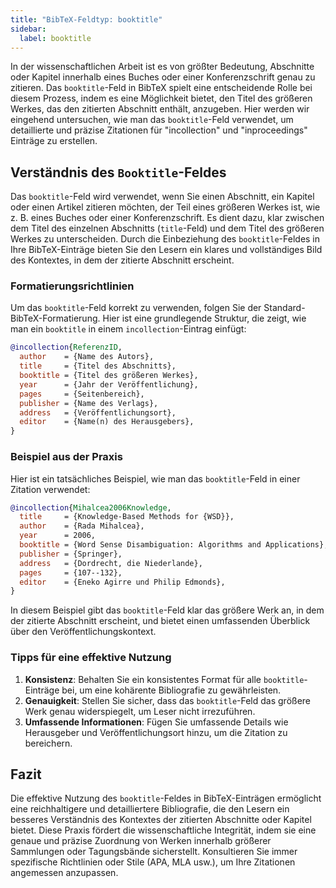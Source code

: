 ```yaml
---
title: "BibTeX-Feldtyp: booktitle"
sidebar:
  label: booktitle
---
```



In der wissenschaftlichen Arbeit ist es von größter Bedeutung, Abschnitte oder Kapitel innerhalb eines Buches oder einer Konferenzschrift genau zu zitieren. Das `booktitle`-Feld in BibTeX spielt eine entscheidende Rolle bei diesem Prozess, indem es eine Möglichkeit bietet, den Titel des größeren Werkes, das den zitierten Abschnitt enthält, anzugeben. Hier werden wir eingehend untersuchen, wie man das `booktitle`-Feld verwendet, um detaillierte und präzise Zitationen für "incollection" und "inproceedings" Einträge zu erstellen.

<CiteDrive />

## Verständnis des `Booktitle`-Feldes

Das `booktitle`-Feld wird verwendet, wenn Sie einen Abschnitt, ein Kapitel oder einen Artikel zitieren möchten, der Teil eines größeren Werkes ist, wie z. B. eines Buches oder einer Konferenzschrift. Es dient dazu, klar zwischen dem Titel des einzelnen Abschnitts (`title`-Feld) und dem Titel des größeren Werkes zu unterscheiden. Durch die Einbeziehung des `booktitle`-Feldes in Ihre BibTeX-Einträge bieten Sie den Lesern ein klares und vollständiges Bild des Kontextes, in dem der zitierte Abschnitt erscheint.

### Formatierungsrichtlinien

Um das `booktitle`-Feld korrekt zu verwenden, folgen Sie der Standard-BibTeX-Formatierung. Hier ist eine grundlegende Struktur, die zeigt, wie man ein `booktitle` in einem `incollection`-Eintrag einfügt:

```bibtex
@incollection{ReferenzID,
  author    = {Name des Autors},
  title     = {Titel des Abschnitts},
  booktitle = {Titel des größeren Werkes},
  year      = {Jahr der Veröffentlichung},
  pages     = {Seitenbereich},
  publisher = {Name des Verlags},
  address   = {Veröffentlichungsort},
  editor    = {Name(n) des Herausgebers},
}
```

### Beispiel aus der Praxis

Hier ist ein tatsächliches Beispiel, wie man das `booktitle`-Feld in einer Zitation verwendet:

```bibtex
@incollection{Mihalcea2006Knowledge,
  title     = {Knowledge-Based Methods for {WSD}},
  author    = {Rada Mihalcea},
  year      = 2006,
  booktitle = {Word Sense Disambiguation: Algorithms and Applications},
  publisher = {Springer},
  address   = {Dordrecht, die Niederlande},
  pages     = {107--132},
  editor    = {Eneko Agirre und Philip Edmonds},
}
```

In diesem Beispiel gibt das `booktitle`-Feld klar das größere Werk an, in dem der zitierte Abschnitt erscheint, und bietet einen umfassenden Überblick über den Veröffentlichungskontext.

### Tipps für eine effektive Nutzung

1. **Konsistenz**: Behalten Sie ein konsistentes Format für alle `booktitle`-Einträge bei, um eine kohärente Bibliografie zu gewährleisten.
2. **Genauigkeit**: Stellen Sie sicher, dass das `booktitle`-Feld das größere Werk genau widerspiegelt, um Leser nicht irrezuführen.
3. **Umfassende Informationen**: Fügen Sie umfassende Details wie Herausgeber und Veröffentlichungsort hinzu, um die Zitation zu bereichern.

## Fazit

Die effektive Nutzung des `booktitle`-Feldes in BibTeX-Einträgen ermöglicht eine reichhaltigere und detailliertere Bibliografie, die den Lesern ein besseres Verständnis des Kontextes der zitierten Abschnitte oder Kapitel bietet. Diese Praxis fördert die wissenschaftliche Integrität, indem sie eine genaue und präzise Zuordnung von Werken innerhalb größerer Sammlungen oder Tagungsbände sicherstellt. Konsultieren Sie immer spezifische Richtlinien oder Stile (APA, MLA usw.), um Ihre Zitationen angemessen anzupassen.

